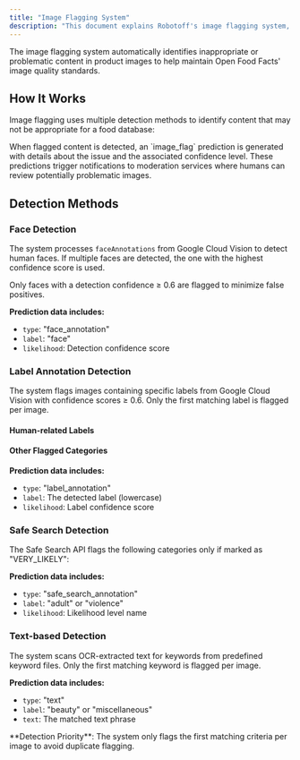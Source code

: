 ```yaml
---
title: "Image Flagging System"
description: "This document explains Robotoff's image flagging system, which automatically identifies inappropriate content in product images. It details detection methods like face detection, label annotation, safe search, and text analysis, along with how predictions are generated."
---
```



The image flagging system automatically identifies inappropriate or problematic content in product images to help maintain Open Food Facts' image quality standards.

## How It Works

Image flagging uses multiple detection methods to identify content that may not be appropriate for a food database:

<Cards>
  <Card
    title="Face Detection"
    description="Uses Google Cloud Vision's Face Detection API to identify images containing human faces"
  />
  <Card
    title="Label Annotation"
    description="Scans for labels indicating the presence of humans, pets, electronics, or other non-food items"
  />
  <Card
    title="Safe Search"
    description="Uses Google Cloud Vision's Safe Search API to detect adult content or violence"
  />
  <Card
    title="Text Detection"
    description="Analyzes OCR text for keywords related to beauty products or other inappropriate content"
  />
</Cards>

<Callout type="info">
  When flagged content is detected, an `image_flag` prediction is generated with
  details about the issue and the associated confidence level. These predictions
  trigger notifications to moderation services where humans can review
  potentially problematic images.
</Callout>

## Detection Methods

### Face Detection

The system processes `faceAnnotations` from Google Cloud Vision to detect human faces. If multiple faces are detected, the one with the highest confidence score is used.

<Callout type="info">
  Only faces with a detection confidence ≥ 0.6 are flagged to minimize false
  positives.
</Callout>

**Prediction data includes:**

- `type`: "face_annotation"
- `label`: "face"
- `likelihood`: Detection confidence score

### Label Annotation Detection

The system flags images containing specific labels from Google Cloud Vision with confidence scores ≥ 0.6. Only the first matching label is flagged per image.

#### Human-related Labels

<Cards>
  <Card
    title="Facial Features"
    description="Face, Head, Selfie, Hair, Forehead, Chin, Cheek, Eyebrow, Ear, Neck, Jaw, Nose"
  />
  <Card title="Body Parts" description="Arm, Tooth, Human Leg, Ankle" />
  <Card
    title="Expressions & Accessories"
    description="Facial Expression, Glasses, Eyewear"
  />
  <Card title="Age Groups" description="Child, Baby, Human" />
</Cards>

#### Other Flagged Categories

<Cards>
  <Card title="Pets" description="Dog, Cat" />
  <Card title="Technology" description="Computer, Laptop, Refrigerator" />
  <Card title="Clothing" description="Jeans, Shoe" />
</Cards>

**Prediction data includes:**

- `type`: "label_annotation"
- `label`: The detected label (lowercase)
- `likelihood`: Label confidence score

### Safe Search Detection

The Safe Search API flags the following categories only if marked as "VERY_LIKELY":

<Cards>
  <Card title="Adult Content" description="Sexually explicit material" />
  <Card title="Violence" description="Graphic or violent imagery" />
</Cards>

**Prediction data includes:**

- `type`: "safe_search_annotation"
- `label`: "adult" or "violence"
- `likelihood`: Likelihood level name

### Text-based Detection

The system scans OCR-extracted text for keywords from predefined keyword files. Only the first matching keyword is flagged per image.

<Cards>
  <Card
    title="Beauty Products"
    description="Cosmetic-related terms from beauty keyword file"
  />
  <Card
    title="Miscellaneous"
    description="Other inappropriate content keywords from miscellaneous keyword file"
  />
</Cards>

**Prediction data includes:**

- `type`: "text"
- `label`: "beauty" or "miscellaneous"
- `text`: The matched text phrase

<Callout type="warn">
  **Detection Priority**: The system only flags the first matching criteria per
  image to avoid duplicate flagging.
</Callout>

